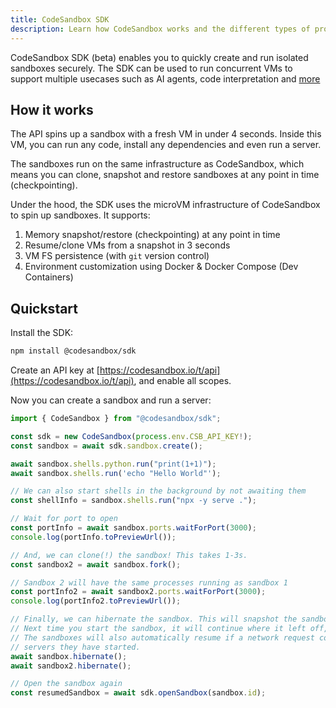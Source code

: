 ```yaml
---
title: CodeSandbox SDK
description: Learn how CodeSandbox works and the different types of projects you can create and develop.
---
```



<Hero
  title="CodeSandbox SDK"
  subtitle="Programmatically spin up (AI) sandboxes"
/>

CodeSandbox SDK (beta) enables you to quickly create and run isolated sandboxes securely.
The SDK can be used to run concurrent VMs to support multiple usecases such as AI agents, code interpretation and [more](./usecases.mdx)

## How it works

The API spins up a sandbox with a fresh VM in under 4 seconds. Inside this VM, you can run any code, install any dependencies and even run a server.

The sandboxes run on the same infrastructure as CodeSandbox, which means you can clone, snapshot and restore sandboxes at any point in time (checkpointing).

Under the hood, the SDK uses the microVM infrastructure of CodeSandbox to spin up sandboxes. It supports:

1. Memory snapshot/restore (checkpointing) at any point in time
2. Resume/clone VMs from a snapshot in 3 seconds
3. VM FS persistence (with `git` version control)
4. Environment customization using Docker & Docker Compose (Dev Containers)

## Quickstart

Install the SDK:

```bash
npm install @codesandbox/sdk
```

Create an API key at [https://codesandbox.io/t/api](https://codesandbox.io/t/api), and enable all scopes.

Now you can create a sandbox and run a server:

```js
import { CodeSandbox } from "@codesandbox/sdk";

const sdk = new CodeSandbox(process.env.CSB_API_KEY!);
const sandbox = await sdk.sandbox.create();

await sandbox.shells.python.run("print(1+1)");
await sandbox.shells.run('echo "Hello World"');

// We can also start shells in the background by not awaiting them
const shellInfo = sandbox.shells.run("npx -y serve .");

// Wait for port to open
const portInfo = await sandbox.ports.waitForPort(3000);
console.log(portInfo.toPreviewUrl());

// And, we can clone(!) the sandbox! This takes 1-3s.
const sandbox2 = await sandbox.fork();

// Sandbox 2 will have the same processes running as sandbox 1
const portInfo2 = await sandbox2.ports.waitForPort(3000);
console.log(portInfo2.toPreviewUrl());

// Finally, we can hibernate the sandbox. This will snapshot the sandbox and stop it.
// Next time you start the sandbox, it will continue where it left off, as we created a memory snapshot.
// The sandboxes will also automatically resume if a network request comes in for the
// servers they have started.
await sandbox.hibernate();
await sandbox2.hibernate();

// Open the sandbox again
const resumedSandbox = await sdk.openSandbox(sandbox.id);
```
